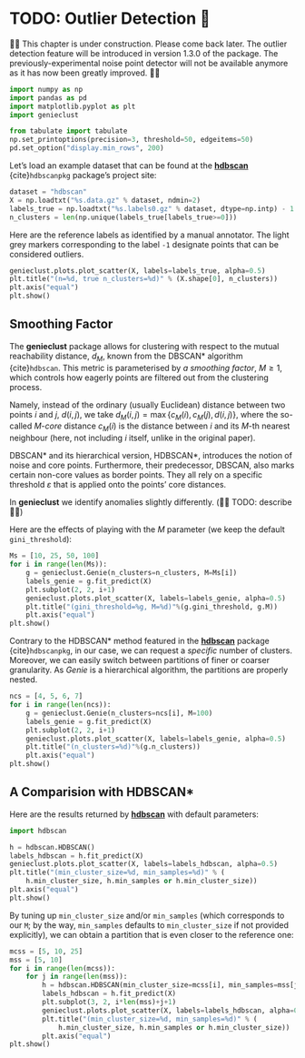 # TODO: Outlier Detection 🚧

::::{important}
🚧🚧 This chapter is under construction.  Please come back later.
The outlier detection feature will be introduced in version 1.3.0 of the package.
The previously-experimental noise point detector will not be available anymore
as it has now been greatly improved.
🚧🚧
::::


```python
import numpy as np
import pandas as pd
import matplotlib.pyplot as plt
import genieclust
```

```python
from tabulate import tabulate
np.set_printoptions(precision=3, threshold=50, edgeitems=50)
pd.set_option("display.min_rows", 200)
```



Let's load an example dataset that can be found
at the [**hdbscan**](https://hdbscan.readthedocs.io)
{cite}`hdbscanpkg` package's project site:

```python
dataset = "hdbscan"
X = np.loadtxt("%s.data.gz" % dataset, ndmin=2)
labels_true = np.loadtxt("%s.labels0.gz" % dataset, dtype=np.intp) - 1
n_clusters = len(np.unique(labels_true[labels_true>=0]))
```



Here are the reference labels as identified by a manual annotator.
The light grey markers corresponding to the label `-1` designate points
that can be considered outliers.

```python
genieclust.plots.plot_scatter(X, labels=labels_true, alpha=0.5)
plt.title("(n=%d, true n_clusters=%d)" % (X.shape[0], n_clusters))
plt.axis("equal")
plt.show()
```



## Smoothing Factor

The **genieclust** package allows for clustering with respect
to the mutual reachability distance, $d_M$,
known from the DBSCAN\* algorithm {cite}`hdbscan`.
This metric is parameterised by *a smoothing factor*, $M\ge 1$, which
controls how eagerly points are filtered out from the clustering process.

Namely, instead of the ordinary (usually Euclidean) distance
between two points $i$ and $j$, $d(i,j)$, we take
$d_M(i,j)=\max\{ c_M(i), c_M(j), d(i, j) \}$, where the so-called $M$-*core*
distance $c_M(i)$ is the distance between $i$ and its $M$-th nearest neighbour
(here, not including $i$ itself, unlike in the original paper).

DBSCAN\* and its hierarchical version, HDBSCAN\*, introduces the notion
of noise and core points.  Furthermore, their predecessor, DBSCAN,
also marks certain non-core values as border points.  They all rely
on a specific threshold $\varepsilon$ that is applied onto the points'
core distances.

In **genieclust** we identify anomalies slightly differently.
<!--
Following  {cite}`geniem`
TODO
-->
(🚧🚧 TODO: describe 🚧🚧)


Here are the effects of playing with the $M$ parameter
(we keep the default `gini_threshold`):

```python
Ms = [10, 25, 50, 100]
for i in range(len(Ms)):
    g = genieclust.Genie(n_clusters=n_clusters, M=Ms[i])
    labels_genie = g.fit_predict(X)
    plt.subplot(2, 2, i+1)
    genieclust.plots.plot_scatter(X, labels=labels_genie, alpha=0.5)
    plt.title("(gini_threshold=%g, M=%d)"%(g.gini_threshold, g.M))
    plt.axis("equal")
plt.show()
```

<!--
We can also detect outliers with Genie, remove them temporarily
from the dataset, and then apply the clustering procedure once again
but now with respect to the original distance (here: Euclidean):

```python
# Step 1: Noise point identification
g1 = genieclust.Genie(n_clusters=n_clusters, M=50)
labels_genie = g1.fit_predict(X)
is_outlier = (labels_genie < 0)
# Step 2: Clustering of non-noise points:
g2 = genieclust.Genie(n_clusters=n_clusters)
labels_genie_no_outliers = g2.fit_predict(X[~is_outlier, :])
# Replace old labels with the new ones:
labels_genie[~is_outlier] = labels_genie_no_outliers
# Scatter plot:
genieclust.plots.plot_scatter(X, labels=labels_genie, alpha=0.5)
plt.title("(gini_threshold=%g, noise points removed first; M=%d)"%(g2.gini_threshold, g1.M))
plt.axis("equal")
plt.show()
```
-->

Contrary to the HDBSCAN\* method featured in the [**hdbscan**](https://hdbscan.readthedocs.io)
package {cite}`hdbscanpkg`, in our case, we can request a *specific* number of clusters.
Moreover, we can easily switch between partitions of finer or coarser
granularity.  As *Genie* is a hierarchical algorithm, the partitions are properly nested.


```python
ncs = [4, 5, 6, 7]
for i in range(len(ncs)):
    g = genieclust.Genie(n_clusters=ncs[i], M=100)
    labels_genie = g.fit_predict(X)
    plt.subplot(2, 2, i+1)
    genieclust.plots.plot_scatter(X, labels=labels_genie, alpha=0.5)
    plt.title("(n_clusters=%d)"%(g.n_clusters))
    plt.axis("equal")
plt.show()
```



## A Comparision with HDBSCAN\*


Here are the results returned by [**hdbscan**](https://hdbscan.readthedocs.io)
with default parameters:

```python
import hdbscan
```

```python
h = hdbscan.HDBSCAN()
labels_hdbscan = h.fit_predict(X)
genieclust.plots.plot_scatter(X, labels=labels_hdbscan, alpha=0.5)
plt.title("(min_cluster_size=%d, min_samples=%d)" % (
    h.min_cluster_size, h.min_samples or h.min_cluster_size))
plt.axis("equal")
plt.show()
```


By tuning up `min_cluster_size` and/or `min_samples` (which corresponds
to our `M`; by the way, `min_samples` defaults to `min_cluster_size`
if not provided explicitly), we can obtain a partition that is even closer
to the reference one:


```python
mcss = [5, 10, 25]
mss = [5, 10]
for i in range(len(mcss)):
    for j in range(len(mss)):
        h = hdbscan.HDBSCAN(min_cluster_size=mcss[i], min_samples=mss[j])
        labels_hdbscan = h.fit_predict(X)
        plt.subplot(3, 2, i*len(mss)+j+1)
        genieclust.plots.plot_scatter(X, labels=labels_hdbscan, alpha=0.5)
        plt.title("(min_cluster_size=%d, min_samples=%d)" % (
            h.min_cluster_size, h.min_samples or h.min_cluster_size))
        plt.axis("equal")
plt.show()
```
